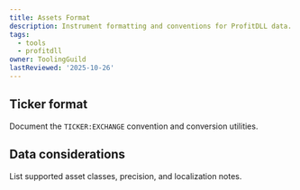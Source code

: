 ```yaml
---
title: Assets Format
description: Instrument formatting and conventions for ProfitDLL data.
tags:
  - tools
  - profitdll
owner: ToolingGuild
lastReviewed: '2025-10-26'
---
```

## Ticker format

Document the `TICKER:EXCHANGE` convention and conversion utilities.

## Data considerations

List supported asset classes, precision, and localization notes.
